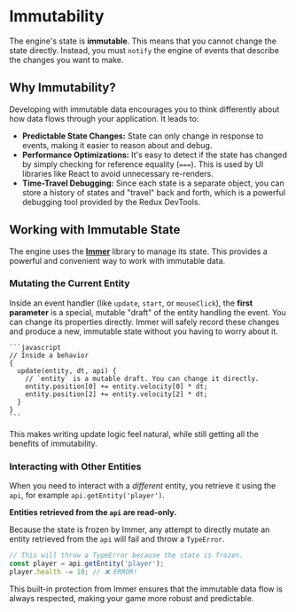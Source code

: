 
<Meta title="Engine/Core Concepts/Immutability" />

# Immutability

The engine's state is **immutable**. This means that you cannot change the state directly. Instead, you must `notify` the engine of events that describe the changes you want to make.

## Why Immutability?

Developing with immutable data encourages you to think differently about how data flows through your application. It leads to:
-   **Predictable State Changes:** State can only change in response to events, making it easier to reason about and debug.
-   **Performance Optimizations:** It's easy to detect if the state has changed by simply checking for reference equality (`===`). This is used by UI libraries like React to avoid unnecessary re-renders.
-   **Time-Travel Debugging:** Since each state is a separate object, you can store a history of states and "travel" back and forth, which is a powerful debugging tool provided by the Redux DevTools.

## Working with Immutable State

The engine uses the **[Immer](https://immerjs.github.io/immer/)** library to manage its state. This provides a powerful and convenient way to work with immutable data.

### Mutating the Current Entity

Inside an event handler (like `update`, `start`, or `mouseClick`), the **first parameter** is a special, mutable "draft" of the entity handling the event. You can change its properties directly. Immer will safely record these changes and produce a new, immutable state without you having to worry about it.

    ```javascript
    // Inside a behavior
    {
      update(entity, dt, api) {
        // `entity` is a mutable draft. You can change it directly.
        entity.position[0] += entity.velocity[0] * dt;
        entity.position[2] += entity.velocity[2] * dt;
      }
    }
    ```

This makes writing update logic feel natural, while still getting all the benefits of immutability.

### Interacting with Other Entities

When you need to interact with a *different* entity, you retrieve it using the `api`, for example `api.getEntity('player')`.

**Entities retrieved from the `api` are read-only.**

Because the state is frozen by Immer, any attempt to directly mutate an entity retrieved from the `api` will fail and throw a `TypeError`.

```javascript
// This will throw a TypeError because the state is frozen.
const player = api.getEntity('player');
player.health -= 10; // ❌ ERROR!
```

This built-in protection from Immer ensures that the immutable data flow is always respected, making your game more robust and predictable.
